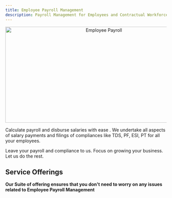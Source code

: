 ```yaml
---
title: Employee Payroll Management
description: Payroll Management for Employees and Contractual Workforce
---
```



<center><Image src="/payroll-img.png" alt="Employee Payroll" width='600' height='300' /></center>

Calculate payroll and disburse salaries with ease . We undertake all aspects of salary payments and filings of compliances like TDS, PF, ESI, PT for all your employees. 

Leave your payroll and compliance to us. Focus on growing your business. Let us do the rest.



## Service Offerings 

**Our Suite of offering ensures that you don't need to worry on any issues related to Employee Payroll Management**

<PM/>



